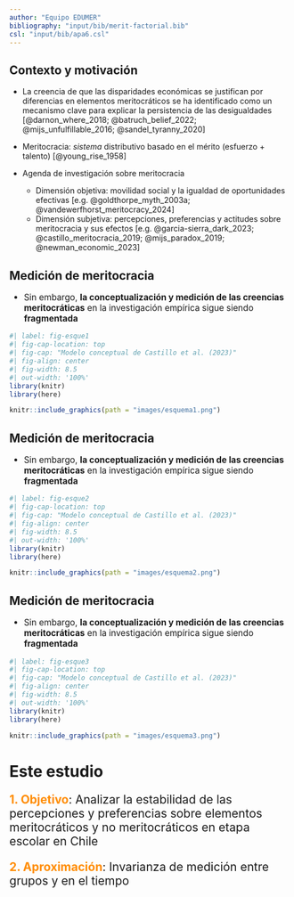 ```yaml
---
author: "Equipo EDUMER"
bibliography: "input/bib/merit-factorial.bib"
csl: "input/bib/apa6.csl"
---
```



## Contexto y motivación 

::: {.incremental .highlight-last style="font-size: 100%;"}

- La creencia de que las disparidades económicas se justifican por diferencias en elementos meritocráticos se ha identificado como un mecanismo clave para explicar la persistencia de las desigualdades [@darnon_where_2018; @batruch_belief_2022; @mijs_unfulfillable_2016; @sandel_tyranny_2020]

- Meritocracia: _sistema_ distributivo basado en el mérito (esfuerzo + talento) [@young_rise_1958]

- Agenda de investigación sobre meritocracia

    * Dimensión objetiva:  movilidad social y la igualdad de oportunidades efectivas [e.g. @goldthorpe_myth_2003a; @vandewerfhorst_meritocracy_2024]
    * Dimensión subjetiva: percepciones, preferencias y actitudes sobre meritocracia y sus efectos [e.g. @garcia-sierra_dark_2023; @castillo_meritocracia_2019; @mijs_paradox_2019; @newman_economic_2023]
:::

## Medición de meritocracia

::: {.incremental style="font-size: 110%;"}

- Sin embargo, **la conceptualización y medición de las creencias meritocráticas** en la investigación empírica sigue siendo **fragmentada**

:::
::: {.fragment}

```r
#| label: fig-esque1
#| fig-cap-location: top
#| fig-cap: "Modelo conceptual de Castillo et al. (2023)"
#| fig-align: center
#| fig-width: 8.5
#| out-width: '100%'
library(knitr)
library(here)

knitr::include_graphics(path = "images/esquema1.png")

```

:::


## Medición de meritocracia

::: {style="font-size: 110%;"}

- Sin embargo, **la conceptualización y medición de las creencias meritocráticas** en la investigación empírica sigue siendo **fragmentada**

:::


```r
#| label: fig-esque2
#| fig-cap-location: top
#| fig-cap: "Modelo conceptual de Castillo et al. (2023)"
#| fig-align: center
#| fig-width: 8.5
#| out-width: '100%'
library(knitr)
library(here)

knitr::include_graphics(path = "images/esquema2.png")

```




## Medición de meritocracia

::: {style="font-size: 110%;"}

- Sin embargo, **la conceptualización y medición de las creencias meritocráticas** en la investigación empírica sigue siendo **fragmentada**

:::


```r
#| label: fig-esque3
#| fig-cap-location: top
#| fig-cap: "Modelo conceptual de Castillo et al. (2023)"
#| fig-align: center
#| fig-width: 8.5
#| out-width: '100%'
library(knitr)
library(here)

knitr::include_graphics(path = "images/esquema3.png")

```




# Este estudio {data-background-color="#5f5758"}


:::: {.incremental style="font-size: 150%;"}


**<span style="color:darkorange">1. Objetivo**: Analizar la estabilidad de las percepciones y preferencias sobre elementos meritocráticos y no meritocráticos en etapa escolar en Chile</font>


**<span style="color:darkorange">2. Aproximación**: Invarianza de medición entre grupos y en el tiempo

::::

